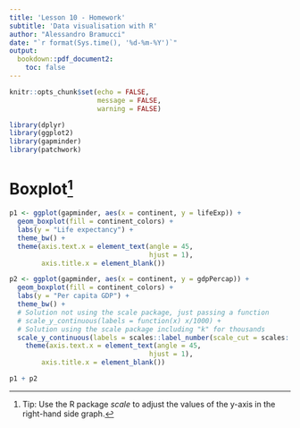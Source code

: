 ```yaml
---
title: 'Lesson 10 - Homework'
subtitle: 'Data visualisation with R'
author: "Alessandro Bramucci"
date: "`r format(Sys.time(), '%d-%m-%Y')`"
output:
  bookdown::pdf_document2:
    toc: false
---
```


```r

knitr::opts_chunk$set(echo = FALSE,
                      message = FALSE,
                      warning = FALSE)

library(dplyr)
library(ggplot2)
library(gapminder)
library(patchwork)

```

# Boxplot^[Tip: Use the R package *scale* to adjust the values of the y-axis in the right-hand side graph.] {-}

```r

p1 <- ggplot(gapminder, aes(x = continent, y = lifeExp)) +
  geom_boxplot(fill = continent_colors) +
  labs(y = "Life expectancy") +
  theme_bw() +
  theme(axis.text.x = element_text(angle = 45,
                                   hjust = 1),
        axis.title.x = element_blank())

p2 <- ggplot(gapminder, aes(x = continent, y = gdpPercap)) +
  geom_boxplot(fill = continent_colors) +
  labs(y = "Per capita GDP") +
  theme_bw() +
  # Solution not using the scale package, just passing a function
  # scale_y_continuous(labels = function(x) x/1000) + 
  # Solution using the scale package including "k" for thousands
  scale_y_continuous(labels = scales::label_number(scale_cut = scales::cut_short_scale())) + 
    theme(axis.text.x = element_text(angle = 45,
                                   hjust = 1),
        axis.title.x = element_blank())

p1 + p2

```
